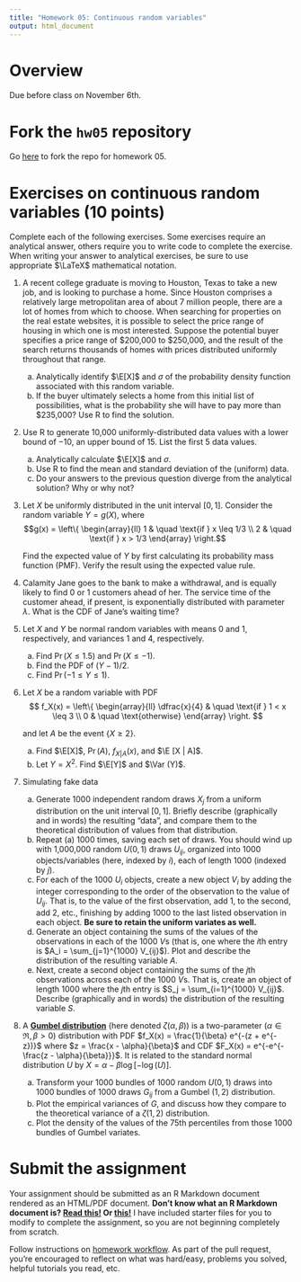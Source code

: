 ```yaml
---
title: "Homework 05: Continuous random variables"
output: html_document
---
```


# Overview

Due before class on November 6th.

# Fork the `hw05` repository

Go [here](https://github.com/css18/hw05) to fork the repo for homework 05.

# Exercises on continuous random variables (10 points)

Complete each of the following exercises. Some exercises require an analytical answer, others require you to write code to complete the exercise. When writing your answer to analytical exercises, be sure to use appropriate $\LaTeX$ mathematical notation.

$$\newcommand{\E}{\mathrm{E}} \newcommand{\Var}{\mathrm{Var}} \newcommand{\sd}{\mathrm{sd}} \newcommand{\Cov}{\mathrm{Cov}}$$

1. A recent college graduate is moving to Houston, Texas to take a new job, and is looking to purchase a home. Since Houston comprises a relatively large metropolitan area of about 7 million people, there are a lot of homes from which to choose. When searching for properties on the real estate websites, it is possible to select the price range of housing in which one is most interested. Suppose the potential buyer specifies a price range of \$200,000 to \$250,000, and the result of the search returns thousands of homes with prices distributed uniformly throughout that range.
    a. Analytically identify $\E[X]$ and $\sigma$ of the probability density function associated with this random variable.
    a.  If the buyer ultimately selects a home from this initial list of possibilities, what is the probability she will have to pay more than \$235,000? Use R to find the solution.
1. Use R to generate 10,000 uniformly-distributed data values with a lower bound of $-10$, an upper bound of $15$. List the first 5 data values.
    a. Analytically calculate $\E[X]$ and $\sigma$.
    a. Use R to find the mean and standard deviation of the (uniform) data.
    a. Do your answers to the previous question diverge from the analytical solution? Why or why not?
1. Let $X$ be uniformly distributed in the unit interval $[0,1]$. Consider the random variable $Y = g(X)$, where
    $$g(x) = \left\{
        \begin{array}{ll}
            1 & \quad \text{if } x \leq 1/3 \\
            2 & \quad \text{if } x > 1/3
        \end{array}
    \right.$$
    
    Find the expected value of $Y$ by first calculating its probability mass function (PMF). Verify the result using the expected value rule.
1. Calamity Jane goes to the bank to make a withdrawal, and is equally likely to find 0 or 1 customers ahead of her. The service time of the customer ahead, if present, is exponentially distributed with parameter $\lambda$. What is the CDF of Jane's waiting time?
1. Let $X$ and $Y$ be normal random variables with means 0 and 1, respectively, and variances 1 and 4, respectively.
    a. Find $\Pr(X \leq 1.5)$ and $\Pr(X \leq -1)$.
    a. Find the PDF of $(Y - 1) / 2$.
    a. Find $\Pr(-1 \leq Y \leq 1)$.
1. Let $X$ be a random variable with PDF
    $$
    f_X(x) = \left\{
        \begin{array}{ll}
            \dfrac{x}{4} & \quad \text{if } 1 < x \leq 3 \\
            0 & \quad \text{otherwise}
        \end{array}
    \right.
    $$
    
    and let $A$ be the event $\{ X \geq 2 \}$.
    
    a. Find $\E[X]$, $\Pr (A)$, $f_{X|A}(x)$, and $\E [X | A]$.
    a. Let $Y = X^2$. Find $\E[Y]$ and $\Var (Y)$.
1. Simulating fake data
    a. Generate 1000 independent random draws $X_j$ from a uniform distribution on the unit interval $[0,1]$. Briefly describe (graphically and in words) the resulting "data", and compare them to the theoretical distribution of values from that distribution.
    a. Repeat (a) 1000 times, saving each set of draws. You should wind up with 1,000,000 random $U(0,1)$ draws $U_{ij}$, organized into 1000 objects/variables (here, indexed by $i$), each of length 1000 (indexed by $j$).
    a. For each of the 1000 $U_i$ objects, create a new object $V_i$ by adding the integer corresponding to the order of the observation to the value of $U_{ij}$. That is, to the value of the first observation, add 1, to the second, add 2, etc., finishing by adding 1000 to the last listed observation in each object. **Be sure to retain the uniform variates as well.**
    a. Generate an object containing the sums of the values of the observations in each of the 1000 $V$s (that is, one where the $i$th entry is $A_i = \sum_{j=1}^{1000} V_{ij}$). Plot and describe the distribution of the resulting variable $A$.
    a. Next, create a second object containing the sums of the $j$th observations across each of the 1000 $V$s. That is, create an object of length 1000 where the $j$th entry is $S_j = \sum_{i=1}^{1000} V_{ij}$. Describe (graphically and in words) the distribution of the resulting variable $S$.
1. A [**Gumbel distribution**](https://en.wikipedia.org/wiki/Gumbel_distribution) (here denoted $\zeta(\alpha, \beta)$) is a two-parameter ($\alpha \in \Re, \beta > 0$) distribution with PDF $f_X(x) = \frac{1}{\beta} e^{-(z + e^{-z})}$ where $z = \frac{x - \alpha}{\beta}$ and CDF $F_X(x) = e^{-e^{- \frac{z - \alpha}{\beta}}}$. It is related to the standard normal distribution $U$ by $X = \alpha - \beta \log[-\log(U)]$.
    a. Transform your 1000 bundles of 1000 random $U(0,1)$ draws into 1000 bundles of 1000 draws $G_{ij}$ from a Gumbel $(1,2)$ distribution.
    a. Plot the empirical variances of $G$, and discuss how they compare to the theoretical variance of a $\zeta(1,2)$ distribution.
    a. Plot the density of the values of the 75th percentiles from those 1000 bundles of Gumbel variates.
    
# Submit the assignment

Your assignment should be submitted as an R Markdown document rendered as an HTML/PDF document. **Don't know what an R Markdown document is? [Read this!](http://rmarkdown.rstudio.com/lesson-1.html) Or [this!](http://r4ds.had.co.nz/r-markdown.html)** I have included starter files for you to modify to complete the assignment, so you are not beginning completely from scratch.

Follow instructions on [homework workflow](https://cfss.uchicago.edu/hw00_homework_guidelines.html#homework_workflow). As part of the pull request, you're encouraged to reflect on what was hard/easy, problems you solved, helpful tutorials you read, etc.
